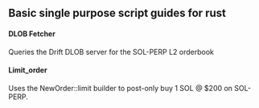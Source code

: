 ## Basic single purpose script guides for rust


#### **DLOB Fetcher**
Queries the Drift DLOB server for the SOL-PERP L2 orderbook

#### **Limit_order**
Uses the NewOrder::limit builder to post-only buy 1 SOL @ $200 on SOL-PERP.

